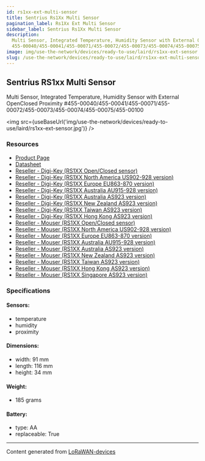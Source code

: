 ```yaml
---
id: rs1xx-ext-multi-sensor
title: Sentrius Rs1Xx Multi Sensor
pagination_label: Rs1Xx Ext Multi Sensor
sidebar_label: Sentrius Rs1Xx Multi Sensor
description:
  Multi Sensor, Integrated Temperature, Humidity Sensor with External OpenClosed Proximity
  455-00040/455-00041/455-00071/455-00072/455-00073/455-00074/455-00075/455-00100
image: img/use-the-network/devices/ready-to-use/laird/rs1xx-ext-sensor.jpg
slug: /use-the-network/devices/ready-to-use/laird/rs1xx-ext-multi-sensor
---
```



## Sentrius RS1xx Multi Sensor

Multi Sensor, Integrated Temperature, Humidity Sensor with External OpenClosed Proximity
#455-00040/455-00041/455-00071/455-00072/455-00073/455-00074/455-00075/455-00100

<img src={useBaseUrl('img/use-the-network/devices/ready-to-use/laird/rs1xx-ext-sensor.jpg')} />

### Resources

- [Product Page](https://www.lairdconnect.com/wireless-modules/lorawan-solutions/sentrius-rs1xx-lora-enabled-sensors)
- [Datasheet](https://www.lairdconnect.com/documentation/sentrius-rs1xx-ext-openclosed-and-int-temphumidity-sensor-user-guide-v11)
- [Reseller - Digi-Key (RS1XX Open/Closed sensor)](https://www.digikey.com/en/products/detail/laird-connectivity-inc/455-00046/11587434)
- [Reseller - Digi-Key (RS1XX North America US902-928 version)](https://www.digikey.com/en/products/detail/laird-connectivity-inc/455-00040/11587435?s=N4IgTCBcDaICwFYEFoAM66pAXQL5A)
- [Reseller - Digi-Key (RS1XX Europe EU863-870 version)](https://www.digikey.com/en/products/detail/laird-connectivity-inc/455-00041/11587436?s=N4IgTCBcDaICwFYEFoAM64EYQF0C%2BQA)
- [Reseller - Digi-Key (RS1XX Australia AU915-928 version)](https://www.digikey.com/en/products/detail/laird-connectivity-inc/455-00074/11587439?s=N4IgTCBcDaICwFYEFoAM6DscQF0C%2BQA)
- [Reseller - Digi-Key (RS1XX Australia AS923 version)](https://www.digikey.com/en/products/detail/laird-connectivity-inc/455-00075/11587430?s=N4IgTCBcDaICwFYEFoAM6DsCQF0C%2BQA)
- [Reseller - Digi-Key (RS1XX New Zealand AS923 version)](https://www.mouser.com/ProductDetail/Laird-Connectivity/455-00072?qs=%2Fha2pyFaduibvO2WQuVQrzQ%2FYIEGr87bEluXxM57rcvZaOa639Wk6A%3D%3D)
- [Reseller - Digi-Key (RS1XX Taiwan AS923 version)](https://www.digikey.com/en/products/detail/laird-connectivity-inc/455-00071/11587432?s=N4IgTCBcDaICwFYEFoAM6DsBGEBdAvkA)
- [Reseller - Digi-Key (RS1XX Hong Kong AS923 version)](https://www.digikey.com/en/products/detail/laird-connectivity-inc/455-00073/11587437?s=N4IgTCBcDaICwFYEFoAM6DsBmEBdAvkA)
- [Reseller - Mouser (RS1XX Open/Closed sensor)](https://www.mouser.com/ProductDetail/Laird-Connectivity/455-00046?qs=GBLSl2AkiruTG6IIfppszA%3D%3D)
- [Reseller - Mouser (RS1XX North America US902-928 version)](https://www.mouser.com/ProductDetail/Laird-Connectivity/455-00040?qs=%2Fha2pyFadujcfqkV6S08jiSXCzhxbhXQdr5RSRfmbgpMHwKHbt%2FnQA%3D%3D)
- [Reseller - Mouser (RS1XX Europe EU863-870 version)](https://www.mouser.com/ProductDetail/Laird-Connectivity/455-00041?qs=%2Fha2pyFadujcfqkV6S08jqTkOgnnf%2FM2NJi0egiQj5eZMkPgU6nylQ%3D%3D)
- [Reseller - Mouser (RS1XX Australia AU915-928 version)](https://www.mouser.com/ProductDetail/Laird-Connectivity/455-00074?qs=%2Fha2pyFaduibvO2WQuVQr6L23ZY4qm36ukfMQaLZRPwDJWRJz8ISUw%3D%3D)
- [Reseller - Mouser (RS1XX Australia AS923 version)](https://www.mouser.com/ProductDetail/Laird-Connectivity/455-00075?qs=%2Fha2pyFaduibvO2WQuVQr6FKYy23wqKDuwaQQo5owHaEMELqc2%252BOrw%3D%3D)
- [Reseller - Mouser (RS1XX New Zealand AS923 version)](https://www.mouser.com/ProductDetail/Laird-Connectivity/455-00072?qs=%2Fha2pyFaduibvO2WQuVQrzQ%2FYIEGr87bEluXxM57rcvZaOa639Wk6A%3D%3D)
- [Reseller - Mouser (RS1XX Taiwan AS923 version)](https://www.mouser.com/ProductDetail/Laird-Connectivity/455-00071?qs=%2Fha2pyFaduibvO2WQuVQr3nEdiR8D4MKEkVjA2fe3ayipLca8DHuOA%3D%3D)
- [Reseller - Mouser (RS1XX Hong Kong AS923 version)](https://www.mouser.com/ProductDetail/Laird-Connectivity/455-00073?qs=%2Fha2pyFaduibvO2WQuVQr4OIloatoKlQpzurOPkkLlZxhUYQg9MWNQ%3D%3D)
- [Reseller - Mouser (RS1XX Singapore AS923 version)](https://www.mouser.com/ProductDetail/Laird-Connectivity/455-00100?qs=%2Fha2pyFaduhXFoy1WA9XVxZatNZvadjEhfoeza7GIMO44IygCH1%252BkQ%3D%3D)

### Specifications

#### Sensors:

- temperature
- humidity
- proximity

#### Dimensions:

- width: 91 mm
- length: 116 mm
- height: 34 mm

#### Weight:

- 185 grams

#### Battery:

- type: AA
- replaceable: True

---

Content generated from [LoRaWAN-devices](https://github.com/TheThingsNetwork/lorawan-devices)
